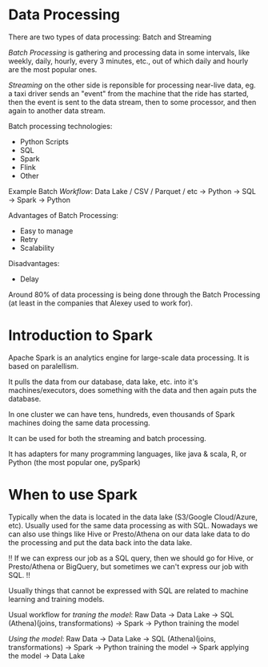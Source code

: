 # Data Processing

There are two types of data processing: Batch and Streaming

*Batch Processing* is gathering and processing data in some intervals, like weekly, daily, hourly, every 3 minutes, etc., out of which daily and hourly are the most popular ones.

*Streaming* on the other side is reponsible for processing near-live data, eg. a taxi driver sends an "event" from the machine that the ride has started, then the event is sent to the data stream, then to some processor, and then again to another data stream.

Batch processing technologies:
- Python Scripts
- SQL
- Spark
- Flink
- Other

Example Batch *Workflow*: Data Lake / CSV / Parquet / etc -> Python -> SQL -> Spark -> Python

Advantages of Batch Processing:
- Easy to manage
- Retry
- Scalability

Disadvantages:
- Delay

Around 80% of data processing is being done through the Batch Processing (at least in the companies that Alexey used to work for).

# Introduction to Spark

Apache Spark is an analytics engine for large-scale data processing. It is based on paralellism.

It pulls the data from our database, data lake, etc. into it's machines/executors, does something with the data and then again puts the database.

In one cluster we can have tens, hundreds, even thousands of Spark machines doing the same data processing.

It can be used for both the streaming and batch processing.

It has adapters for many programming languages, like java & scala, R, or Python (the most popular one, pySpark)

# When to use Spark

Typically when the data is located in the data lake (S3/Google Cloud/Azure, etc). Usually used for the same data processing as with SQL.
Nowadays we can also use things like Hive or Presto/Athena on our data lake data to do the processing and put the data back into the data lake.

!! If we can express our job as a SQL query, then we should go for Hive, or Presto/Athena or BigQuery, but sometimes we can't express our job with SQL. !! 

Usually things that cannot be expressed with SQL are related to machine learning and training models.

Usual workflow for *traning the model*:
Raw Data -> Data Lake -> SQL (Athena)(joins, transformations) -> Spark -> Python training the model

*Using the model*:
Raw Data -> Data Lake -> SQL (Athena)(joins, transformations) -> Spark -> Python training the model -> Spark applying the model -> Data Lake



